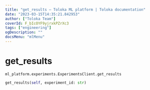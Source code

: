 ```yaml
---
title: "get_results — Toloka ML platform | Toloka documentation"
date: "2023-03-15T14:35:21.842953"
author: ["Toloka Team"]
coverId: F_bIcOYF9yjrxkPZrXc3
tags: ["engineering"]
ogDescription: ""
docsMenu: "mlMenu"
---
```


# get_results

`ml_platform.experiments.ExperimentsClient.get_results`

```python
get_results(self, experiment_id: str)
```